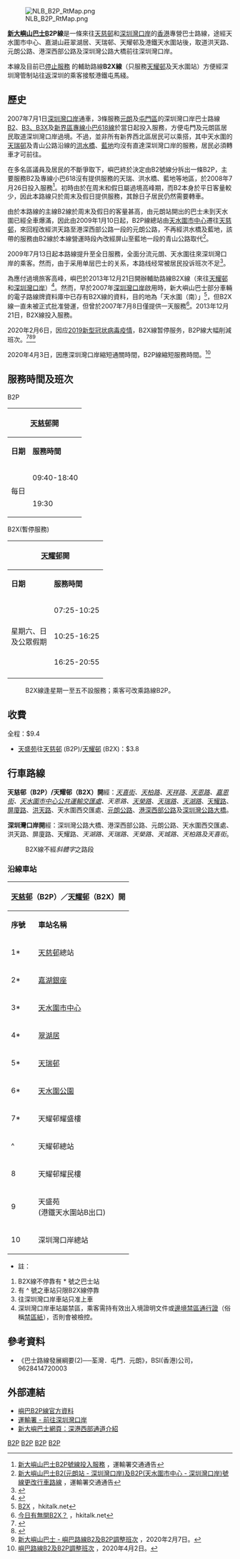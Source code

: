 {{公共汽車路線資訊
|路線名稱=新大嶼山巴士B2P線
|外文名稱=NLB Route B2P
|外文語言=
|代表圖像= NLB VH3578 B2P.jpg
|圖像尺寸=
|代表圖像二= NLB VH9043 B2P.jpg
|圖像尺寸二=
|代表圖像三=
|圖像尺寸三=
|經營者=新大嶼山巴士
|經營者二=
|所屬車廠=
|路線用車=[[猛獅NL273型巴士|猛獅NL273型巴士]]（MD30-39）<br>[[青年尼奥普兰都市航线|青年JNP6122G]]（YM）<br>[[猛獅A95|猛獅A95]]雙層巴士（MD）<ref>{{cite book|author=容偉釗|title=香港巴士資料集2021-2022|page=|publisher=BSI HOBBIES (HK)|isbn=9628414798|year=2021}}</ref>
|路綫資訊=
|起點站=[[天慈邨|天慈邨]]
|途經地點=[[天水圍市中心|天水圍市中心]]、[[嘉湖山莊#翠湖居（第3期）|嘉湖山莊翠湖居]]、[[天瑞邨|天瑞邨]]<br>[[天耀邨|天耀邨]]、[[天水圍站_(西鐵綫)|天水圍站]]
|去程途經地點=
|回程途經地點=
|終點站=[[深圳灣口岸|深圳灣口岸]]
|路線性質=
|全程行駛里程=
|單程行駛里程=19.2公里
|全程行車時間=
|單程行車時間=32分鐘
|服務時間=
|起點站服務時間=09:40-19:30
|終點站服務時間=10:45-20:20
|班次頻率=60分鐘
|全程收費=HK$9.4
|分段收費站點=天盛苑往天慈：HK$3.8
|去程分段收費站點=
|回程分段收費站點=
|服務時間以外替代路線=
|主要競爭交通=[[新界區專線小巴618線|新界區專線小巴618線]]
|備註=
}}
{{公共汽車路線資訊
|路線名稱=新大嶼山巴士B2X線
|外文名稱=
|外文語言=
|代表圖像= NLB RY6217 B2X.jpg
|圖像說明=
|代表圖像二=
|圖像尺寸二=
|代表圖像三=
|圖像尺寸三=
|經營者=新大嶼山巴士
|經營者二=
|所屬車廠=
|路線用車=猛獅NL273型巴士（MD30-39）<br>青年JNP6122G（YM）<br>猛獅A95雙層巴士（MD）
|路綫資訊=
|起點站=[[天耀邨|天耀邨]]（B2X）
|途經地點=天耀邨、天水圍站
|去程途經地點=
|回程途經地點=
|終點站=深圳灣口岸
|路線性質=假日路線
|全程行駛里程=
|單程行駛里程=19.2公里
|全程行車時間=
|單程行車時間=32分鐘
|服務時間=
|起點站服務時間= 星期六、日及公眾假期：07:25-20:55
|終點站服務時間=星期六、日及公眾假期：07:55-21:20
| frequency=10-20分鐘
|班次頻率=
|全程收費=HK$9.4
|分段收費站點=天盛苑往天耀：HK$3.8
|去程分段收費站點=
|回程分段收費站點=
|服務時間以外替代路線=
|主要競爭交通=
|備註=
}}

[[File:NLB_B2P_RtMap.png|thumb]]

'''[[新大嶼山巴士|新大嶼山巴士]]B2P線'''是一條來往[[天慈邨|天慈邨]]和[[深圳灣口岸|深圳灣口岸]]的[[香港|香港]]專營巴士路線，途經天水圍市中心、嘉湖山莊翠湖居、天瑞邨、天耀邨及港鐵天水圍站後，取道洪天路、元朗公路、港深西部公路及深圳灣公路大橋前往深圳灣口岸。

本線及目前已[https://www.td.gov.hk/tc/publications_and_press_releases/press_releases/transport_department/index_id_3357.html 停止服務] {{Wayback|url=https://www.td.gov.hk/tc/publications_and_press_releases/press_releases/transport_department/index_id_3357.html |date=20200925190133 }}的輔助路線'''B2X線'''（只服務[[天耀邨|天耀邨]]及天水圍站）方便經深圳灣管制站往返深圳的乘客接駁港鐵屯馬綫。

== 歷史 ==
2007年7月1日[[深圳灣口岸|深圳灣口岸]]通車，3條服務[[元朗區|元朗]]及[[屯門區|屯門區]]的深圳灣口岸巴士路線[[新大嶼山巴士B2線|B2]]、[[城巴B3線|B3、B3X]]及[[新界區專線小巴618線|新界區專線小巴618線]]於當日起投入服務，方便屯門及元朗區居民取道深圳灣口岸過境。不過，並非所有新界西北區居民可以乘搭，其中天水圍的[[天瑞邨|天瑞邨]]及青山公路沿線的[[洪水橋|洪水橋]]、[[藍地|藍地]]均沒有直達深圳灣口岸的服務，居民必須轉車才可前往。

在多名區議員及居民的不斷爭取下，嶼巴終於決定由B2號線分拆出一條B2P，主要服務B2及專線小巴618沒有提供服務的天瑞、洪水橋、藍地等地區，於2008年7月26日投入服務<ref>[http://www.td.gov.hk/traffic_notices/index_tc_inmode_3_trafficid_12846.htm 新大嶼山巴士B2P號線投入服務] {{webarchive|url=https://web.archive.org/web/20080802045358/http://www.td.gov.hk/traffic_notices/index_tc_inmode_3_trafficid_12846.htm |date=2008-08-02 }}，運輸署交通通告</ref>。初時由於在周末和假日屬過境高峰期，而B2本身於平日客量較少，因此本路線只於周末及假日提供服務，其餘日子居民仍然需要轉車。

由於本路線的主線B2線於周末及假日的客量甚高，由元朗站開出的巴士未到天水圍已經全車爆滿，因此由2009年1月10日起，B2P線總站由[[天水圍市中心|天水圍市中心]]遷往[[天慈邨|天慈邨]]，來回程改經洪天路至港深西部公路一段的元朗公路，不再經洪水橋及藍地，該帶的服務由B2線於本線營運時段內改經屏山至藍地一段的青山公路取代<ref>[http://www.td.gov.hk/traffic_notices/index_tc_inmode_3_trafficid_15246.htm 新大嶼山巴士B2(元朗站 - 深圳灣口岸)及B2P(天水圍市中心 - 深圳灣口岸)號線更改行車路線] {{webarchive|url=https://web.archive.org/web/20091005020252/http://www.td.gov.hk/traffic_notices/index_tc_inmode_3_trafficid_15246.htm |date=2009-10-05 }}，運輸署交通通告</ref>。

2009年7月13日起本路線提升至全日服務，全面分流元朗、天水圍往來深圳灣口岸的乘客。然而，由于采用单层巴士的关系，本路线经常被居民投诉班次不足<ref>{{Cite web |url=http://orientaldaily.on.cc/cnt/news/20110811/00196_002.html |title=投訴：深圳灣巴士班次不足 |access-date=2011-08-11 |archive-date=2019-11-16 |archive-url=https://web.archive.org/web/20191116152758/https://orientaldaily.on.cc/cnt/news/20110811/00196_002.html |dead-url=no }}</ref>。

為應付過境旅客高峰，嶼巴於2013年12月21日開辦輔助路線B2X線（來往[[天耀邨|天耀邨]]和[[深圳灣口岸|深圳灣口岸]]）<ref>{{Cite web |url=http://www.td.gov.hk/tc/traffic_notices/index_id_36368.html |title=存档副本 |access-date=2013-12-18 |archive-date=2019-10-31 |archive-url=https://web.archive.org/web/20191031211059/https://www.td.gov.hk/tc/traffic_notices/index_id_36368.html |dead-url=no }}</ref>。然而，早於2007年[[深圳灣口岸|深圳灣口岸]]啟用時，新大嶼山巴士部分車輛的電子路線牌資料庫中已存有B2X線的資料，目的地為「天水圍（南）」<ref>[http://www.hkitalk.net/HKiTalk2/viewthread.php?tid=217901&page=1#pid952952 B2X] {{Wayback|url=http://www.hkitalk.net/HKiTalk2/viewthread.php?tid=217901&page=1#pid952952 |date=20150924030849 }}，hkitalk.net</ref>，但B2X線一直未被正式批准營運，但曾於2007年7月8日僅提供一天服務<ref>[http://www.hkitalk.net/HKiTalk2/viewthread.php?tid=223995&page=1#pid969676 今日有無開B2X？] {{Wayback|url=http://www.hkitalk.net/HKiTalk2/viewthread.php?tid=223995&page=1#pid969676 |date=20150924030851 }}，hkitalk.net</ref>。2013年12月21日，B2X線投入服務。

2020年2月6日，因应[[2019新型冠状病毒疫情|2019新型冠状病毒疫情]]，B2X線暂停服务，B2P線大幅削減班次。<ref>{{cite web |title=跨境陸路交通特別安排 |url=https://www.td.gov.hk/tc/publications_and_press_releases/press_releases/transport_department/index_id_3357.html |website=運輸署 |accessdate=2020-02-06 |date=2020-02-06 |archive-date=2020-09-25 |archive-url=https://web.archive.org/web/20200925190133/https://www.td.gov.hk/tc/publications_and_press_releases/press_releases/transport_department/index_id_3357.html |dead-url=no }}</ref><ref>{{cite news |title=運輸署宣布周六起暫停粵港跨境巴士服務 |url=https://news.now.com/home/local/player?newsId=379589 |accessdate=2020-02-06 |work=Now 新聞 |date=2020-02-06 |archive-date=2020-10-24 |archive-url=https://web.archive.org/web/20201024085825/https://news.now.com/home/local/player?newsId=379589 |dead-url=no }}</ref><ref>[http://www.nlb.com.hk/news/detail/255 新大嶼山巴士 - 嶼巴路線B2及B2P調整班次] {{Wayback|url=http://www.nlb.com.hk/news/detail/255 |date=20210127160922 }}，2020年2月7日。</ref>

2020年4月3日，因應深圳灣口岸縮短通關時間，B2P線縮短服務時間。<ref>[http://www.newlantaobus.com/news/detail/255 嶼巴路線B2及B2P調整班次] {{Wayback|url=http://www.newlantaobus.com/news/detail/255 |date=20210127154858 }}，2020年4月2日。</ref>

==服務時間及班次==
;B2P
{|class="wikitable" style="text-align: center"
!colspan=3|[[天慈邨|天慈邨]]開!!colspan=3|[[深圳灣口岸|深圳灣口岸]]開 
|-
!'''日期'''!!'''服務時間'''!!'''班次（分鐘）'''!!'''日期'''!!'''服務時間'''!!'''班次（分鐘）'''
|-
|rowspan=2|每日||09:40-18:40||60||rowspan=2|每日||10:45-19:45||60
|-
|colspan=2|19:30||colspan=2|20:20
|}

;B2X(暫停服務)
{|class="wikitable" style="text-align: center"
!colspan=3|[[天耀邨|天耀邨]]開!!colspan=3|深圳灣口岸開 
|-
!'''日期'''!!'''服務時間'''!!'''班次（分鐘）'''!!'''日期'''!!'''服務時間'''!!'''班次（分鐘）'''
|-
|rowspan=3|星期六、日<BR>及公眾假期||07:25-10:25||10||rowspan=4|星期六、日<BR>及公眾假期||07:55-10:55||10
|-
|10:25-16:25||20||10:55-16:35||20
|-
|16:25-20:55||10||colspan=2|16:50
|-
|colspan=3| ||17:00-21:20||10
|}
:B2X線逢星期一至五不設服務；乘客可改乘路線B2P。

==收費==
全程：$9.4
*[[天盛苑|天盛苑]]往[[天慈邨|天慈邨]] (B2P)/[[天耀邨|天耀邨]] (B2X)：$3.8
{{fare-remarks|NLB|fcs=Y}}

==行車路線==
'''天慈邨（B2P）/天耀邨（B2X）開'''經：''[[天喜街|天喜街]]、[[天柏路|天柏路]]、[[天祥路_(香港)|天祥路]]、[[天恩路|天恩路]]、[[嘉恩街|嘉恩街]]、[[天水圍市中心公共運輸交匯處|天水圍市中心公共運輸交匯處]]、天恩路、[[天榮路|天榮路]]、[[天瑞路|天瑞路]]、[[天湖路|天湖路]]''、[[天耀路|天耀路]]、[[屏廈路|屏廈路]]、[[洪天路|洪天路]]、天水圍西交匯處、[[元朗公路|元朗公路]]、[[港深西部公路|港深西部公路]]及[[深圳灣公路大橋|深圳灣公路大橋]]。

'''深圳灣口岸開'''經：深圳灣公路大橋、港深西部公路、元朗公路、天水圍西交匯處、洪天路、屏廈路、天耀路、''天湖路、天瑞路、天榮路、天城路、天柏路及天喜街''。
:B2X線不經''斜體字''之路段

===沿線車站===
{|class="wikitable" style="text-align: center"
!colspan=3|[[天慈邨|天慈邨]]（B2P）／[[天耀邨|天耀邨]]（B2X）開!! colspan="3" | [[深圳灣口岸|深圳灣口岸]]開 
|-
!'''序號'''!!'''車站名稱'''!!'''位置'''!!'''序號'''!!'''車站名稱'''!!'''位置'''
|-
|1*||[[天慈邨|天慈邨]]總站||[[天慈巴士總站|天慈巴士總站]]||1||[[深圳灣口岸|深圳灣口岸]]總站||[[深圳灣口岸公共運輸交匯處|深圳灣口岸公共運輸交匯處]]
|-
|2*||[[嘉湖銀座|嘉湖銀座]]||[[天恩路|天恩路]]||2||[[天盛苑|天盛苑]]<br>([[港鐵|港鐵]][[天水圍站|天水圍站]]B出口對面)||[[屏廈路|屏廈路]]
|-
|3*||[[天水圍市中心|天水圍市中心]]||[[天水圍市中心公共運輸交匯處|天水圍市中心公共運輸交匯處]]||^||[[天耀邨|天耀邨]]總站||[[天耀巴士總站|天耀巴士總站]]
|-
|4*||[[嘉湖山莊#翠湖居（第3期）|翠湖居]]||[[天榮路|天榮路]]||3*||[[天水圍警署|天水圍警署]]||[[天耀路|天耀路]]
|-
|5*||[[天瑞邨|天瑞邨]]||rowspan="2"|[[天瑞路|天瑞路]]||4*||[[嘉湖山莊#賞湖居（第2期）|賞湖居]]||[[天湖路|天湖路]]
|-
|6*||[[天水圍公園|天水圍公園]]||5*||天水圍公園||rowspan="2"|天瑞路
|-
|7*||天耀邨耀盛樓||天湖路||6*||天瑞邨
|-
|^||天耀邨總站||天耀巴士總站||7*||[[天頌苑|天頌苑]]||[[天榮路|天榮路]]
|-
|8||天耀邨耀民樓||天耀路||8*||[[嘉湖山莊#麗湖居（第5期）|麗湖居]]||rowspan="2"|[[天城路_(香港)|天城路]]
|-
|9||天盛苑<br>(港鐵天水圍站B出口)||屏廈路||9*||[[嘉湖山莊#景湖居（第7期）|景湖居]]
|-
|10||深圳灣口岸總站||深圳灣口岸公共運輸交匯處||10*||天慈邨總站||天慈巴士總站
|}
*註：
#B2X線不停靠有 <nowiki>*</nowiki> 號之巴士站
#有 ^ 號之車站只限B2X線停靠
#往深圳灣口岸車站只准上車
#深圳灣口岸車站屬禁區，乘客需持有效出入境證明文件或[[邊境禁區通行證|邊境禁區通行證]]（俗稱[[禁區紙|禁區紙]]），否則會被檢控。


== 參考資料 ==
{{reflist}}
*《巴士路線發展綱要(2)──荃灣．屯門．元朗》，BSI(香港)公司，9628414720003

==外部連結==
* [https://web.archive.org/web/20080724234230/http://www.newlantaobus.com/Routing/B2P.html 嶼巴B2P線官方資料]
* [http://www.td.gov.hk/tc/transport_in_hong_kong/access_to_shenzhen_bay_port/index.html 運輸署 - 前往深圳灣口岸] {{Wayback|url=http://www.td.gov.hk/tc/transport_in_hong_kong/access_to_shenzhen_bay_port/index.html |date=20100724221754 }}
* [https://web.archive.org/web/20130305195737/http://www.newlantaobus.com/hkswc.html 新大嶼巴士網頁：深港西部通道介紹]
{{元朗區巴士路線列表}}
{{過境巴士路線列表}}
[[Category:新大嶼山巴士路線|B2P]]
[[Category:非九龍巴士經營九龍及新界區巴士路線|B2P]]
[[Category:元朗區巴士路線|B2P]]
[[Category:香港邊境禁區巴士路線|B2P]]